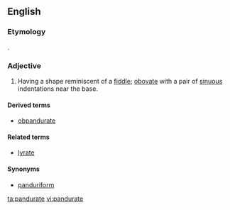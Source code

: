 ==English==

===Etymology===
{{etyl|la|en}} {{lena}} {{term|pandura|lang=la||a pandore}}.

===Adjective===
{{en-adj}}

# {{botany|of leaves}} Having a shape reminiscent of a [[fiddle]]; [[obovate]] with a pair of [[sinuous]] indentations near the base.

====Derived terms====
* [[obpandurate]]

====Related terms====
* [[lyrate]]

====Synonyms====
* [[panduriform]]

[[ta:pandurate]]
[[vi:pandurate]]